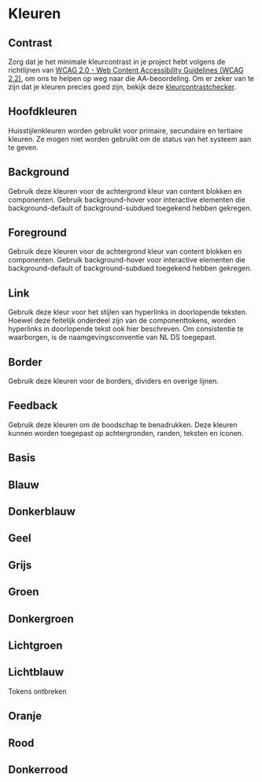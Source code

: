 
# Kleuren

## Contrast
Zorg dat je het minimale kleurcontrast in je project hebt volgens de richtlijnen van [WCAG 2.0 - Web Content Accessibility Guidelines (WCAG 2.2)](https://www.w3.org/TR/WCAG22/#contrast-minimum), om ons te helpen op weg naar die AA-beoordeling. Om er zeker van te zijn dat je kleuren precies goed zijn, bekijk deze [kleurcontrastchecker](https://webaim.org/resources/contrastchecker/).

## Hoofdkleuren
Huisstijlenkleuren worden gebruikt voor primaire, secundaire en tertiaire kleuren. Ze mogen niet worden gebruikt om de status van het systeem aan te geven.
<ColorPalette>
    <CustomColorItem token="nijmegen.color.rood.500" />
    <CustomColorItem token="nijmegen.color.groen.500" />
</ColorPalette>

## Background
Gebruik deze kleuren voor de achtergrond kleur van content blokken en componenten. Gebruik background-hover voor interactive elementen die background-default of background-subdued toegekend hebben gekregen.

<ColorPalette>
    <ThemedColorItem token="nijmegen.color.background-default" />
    <ThemedColorItem token="nijmegen.color.background-shade" />
    <ThemedColorItem token="nijmegen.color.background-subdued" />
</ColorPalette>

## Foreground
Gebruik deze kleuren voor de achtergrond kleur van content blokken en componenten. Gebruik background-hover voor interactive elementen die background-default of background-subdued toegekend hebben gekregen.

<ColorPalette>
    <ThemedColorItem token="nijmegen.color.background-default" />
    <ThemedColorItem token="nijmegen.color.background-shade" />
</ColorPalette>

## Link
Gebruik deze kleur voor het stijlen van hyperlinks in doorlopende teksten. Hoewel deze feitelijk onderdeel zijn van de componenttokens, worden hyperlinks in doorlopende tekst ook hier beschreven. Om consistentie te waarborgen, is de naamgevingsconventie van NL DS toegepast.

<ColorPalette>
    <ThemedColorItem token="nijmegen.interaction.color" />
    <ThemedColorItem token="nijmegen.interaction.hover.color" />
</ColorPalette>

## Border
Gebruik deze kleuren voor de borders, dividers en overige lijnen.

<ColorPalette>
    <ThemedColorItem token="nijmegen.color.border-default" />
    <ThemedColorItem token="nijmegen.color.border-subdued" />
    <ThemedColorItem token="nijmegen.color.border-strong" />
</ColorPalette>

## Feedback
Gebruik deze kleuren om de boodschap te benadrukken. Deze kleuren kunnen worden toegepast op achtergronden, randen, teksten en iconen.

<ColorPalette>
 <ThemedColorItem token="nijmegen.feedback.success-default.background-color" />
 <ThemedColorItem token="nijmegen.feedback.success-sudsued.background-color" />
 <ThemedColorItem token="nijmegen.feedback.info-default.color" />
 <ThemedColorItem token="nijmegen.feedback.info-subdued.color" />
 <ThemedColorItem token="nijmegen.feedback.warning-default.color" />
 <ThemedColorItem token="nijmegen.feedback.warning-subsued.background-color" />
 <ThemedColorItem token="nijmegen.feedback.error-default.background-color" />
 <ThemedColorItem token="nijmegen.feedback.error-subsued.background-color" />
</ColorPalette>

## Basis
<ColorPalette>
    <CustomColorItem token="nijmegen.color.zwart" />
    <CustomColorItem token="nijmegen.color.white" />
</ColorPalette>

## Blauw
<BaseColorPalette color="blauw" />

## Donkerblauw
<BaseColorPalette color="donkerblauw" />

## Geel
<BaseColorPalette color="geel" />

## Grijs
<BaseColorPalette color="grijs" />

## Groen
<BaseColorPalette color="groen" />

## Donkergroen
<BaseColorPalette color="donkergroen" />

## Lichtgroen
<BaseColorPalette color="lichtgroen" />

## Lichtblauw
Tokens ontbreken

## Oranje
<BaseColorPalette color="oranje" />

## Rood
<BaseColorPalette color="rood" />

## Donkerrood
<BaseColorPalette color="donkerrood" />